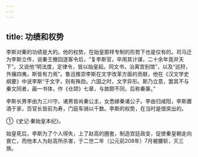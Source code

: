 ```yaml
---
---
---
```

title: 功绩和权势
---



李斯对秦的功绩是大的。他的权势，在始皇那样专制的形势下也是仅有的。司马迁为李斯立传，说秦王撤回逐客令后，“复李斯官，卒用其计谋，二十余年竟并天下”。又说他“明法度，定律令，皆以始皇起。同文书，治离宫别馆”，以及“巡狩，外攘四夷，斯皆有力焉”。鲁迅推崇李斯在文字改革方面的贡献，他在《汉文学史纲要》中说李斯“于文字，则有殊勋。六国之时，文字异形。斯乃立意，罢其不与秦文同者，画一书体，作《仓颉》七章，与故颇不同，后称秦篆。”

李斯长男李由为三川守。诸男皆尚秦公主，女悉嫁秦诸公子。李由归咸阳，李斯置酒于家，百官长皆前为寿，门庭车骑以千数。李斯的权势，在当时是很突出的。

①《史记·秦始皇本纪》。

始皇死后，李斯为了个人得失，上了赵高的圈套，制造宫廷政变，促使秦皇朝走向衰亡，而他本人为赵高所杀害，于二世二年（公元前208年）7月被腰斩，灭三族。